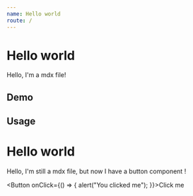 ```yaml
---
name: Hello world
route: /
---
```


# Hello world

Hello, I'm a mdx file!

## Demo

## Usage


# Hello world

Hello, I'm still a mdx file, but now I have a button component !

<Button onClick={() => { alert("You clicked me"); }}>Click me</Button>
